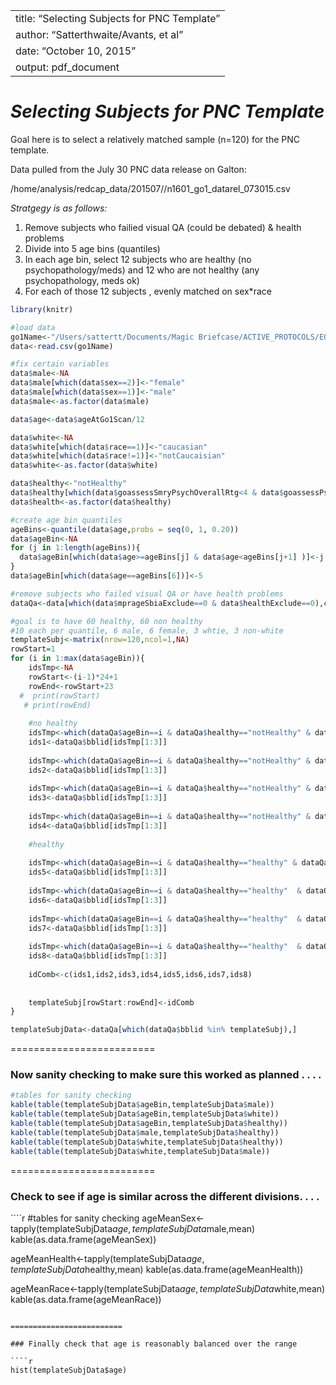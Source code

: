 
---
title: "Selecting Subjects for PNC Template"
author: "Satterthwaite/Avants, et al"
date: "October 10, 2015"
output: pdf_document
---

*Selecting Subjects for PNC Template*
=========================


Goal here is to select a relatively matched sample (n=120) for the PNC template.

Data pulled from the July 30 PNC data release on Galton:

/home/analysis/redcap_data/201507//n1601_go1_datarel_073015.csv

_Stratgegy is as follows:_

1.  Remove subjects who failied visual QA (could be debated) & health problems
2.  Divide into 5 age bins (quantiles)
3.  In each age bin, select 12 subjects who are healthy (no psychopathology/meds) and 12 who are not healthy (any psychopathology, meds ok)
4.  For each of those 12 subjects , evenly matched on sex*race


```r
library(knitr)

#load data
go1Name<-"/Users/sattertt/Documents/Magic Briefcase/ACTIVE_PROTOCOLS/EONS/1601/dataReleases/n1601_go1_datarel_073015.csv"
data<-read.csv(go1Name)

#fix certain variables
data$male<-NA
data$male[which(data$sex==2)]<-"female"
data$male[which(data$sex==1)]<-"male"
data$male<-as.factor(data$male)

data$age<-data$ageAtGo1Scan/12

data$white<-NA
data$white[which(data$race==1)]<-"caucasian"
data$white[which(data$race!=1)]<-"notCaucaisian"
data$white<-as.factor(data$white)

data$healthy<-"notHealthy"
data$healthy[which(data$goassessSmryPsychOverallRtg<4 & data$goassessPstd!="4PS" & data$ltnExclude==0)]<-"healthy"
data$health<-as.factor(data$healthy)

#create age bin quantiles
ageBins<-quantile(data$age,probs = seq(0, 1, 0.20))
data$ageBin<-NA
for (j in 1:length(ageBins)){
  data$ageBin[which(data$age>=ageBins[j] & data$age<ageBins[j+1] )]<-j
}
data$ageBin[which(data$age==ageBins[6])]<-5

#remove subjects who failed visual QA or have health problems
dataQa<-data[which(data$mprageSbiaExclude==0 & data$healthExclude==0),c("bblid","scanid","age","male","white","ageBin","healthy")]

#goal is to have 60 healthy, 60 non healthy
#10 each per quantile, 6 male, 6 female, 3 whtie, 3 non-white
templateSubj<-matrix(nrow=120,ncol=1,NA)
rowStart=1
for (i in 1:max(data$ageBin)){
    idsTmp<-NA
    rowStart<-(i-1)*24+1
    rowEnd<-rowStart+23
  #  print(rowStart)
   # print(rowEnd)
    
    #no healthy
    idsTmp<-which(dataQa$ageBin==i & dataQa$healthy=="notHealthy" & dataQa$male=="male" & dataQa$white=="caucasian")
    ids1<-dataQa$bblid[idsTmp[1:3]]
    
    idsTmp<-which(dataQa$ageBin==i & dataQa$healthy=="notHealthy" & dataQa$male=="male"  & dataQa$white!="caucasian")
    ids2<-dataQa$bblid[idsTmp[1:3]]
    
    idsTmp<-which(dataQa$ageBin==i & dataQa$healthy=="notHealthy" & dataQa$male=="female" & dataQa$white=="caucasian")
    ids3<-dataQa$bblid[idsTmp[1:3]]
    
    idsTmp<-which(dataQa$ageBin==i & dataQa$healthy=="notHealthy" & dataQa$male=="female" & dataQa$white!="caucasian")
    ids4<-dataQa$bblid[idsTmp[1:3]]
    
    #healthy
    
    idsTmp<-which(dataQa$ageBin==i & dataQa$healthy=="healthy" & dataQa$male=="male"  & dataQa$white=="caucasian")
    ids5<-dataQa$bblid[idsTmp[1:3]]
    
    idsTmp<-which(dataQa$ageBin==i & dataQa$healthy=="healthy"  & dataQa$male=="male"  & dataQa$white!="caucasian")
    ids6<-dataQa$bblid[idsTmp[1:3]]
    
    idsTmp<-which(dataQa$ageBin==i & dataQa$healthy=="healthy"  & dataQa$male=="female" & dataQa$white=="caucasian")
    ids7<-dataQa$bblid[idsTmp[1:3]]
    
    idsTmp<-which(dataQa$ageBin==i & dataQa$healthy=="healthy"  & dataQa$male=="female" & dataQa$white!="caucasian")
    ids8<-dataQa$bblid[idsTmp[1:3]]
    
    idComb<-c(ids1,ids2,ids3,ids4,ids5,ids6,ids7,ids8)
    
    
    templateSubj[rowStart:rowEnd]<-idComb
}

templateSubjData<-dataQa[which(dataQa$bblid %in% templateSubj),]
```


=========================

### Now sanity checking to make sure this worked as planned . . . .

```r
#tables for sanity checking
kable(table(templateSubjData$ageBin,templateSubjData$male))
kable(table(templateSubjData$ageBin,templateSubjData$white))
kable(table(templateSubjData$ageBin,templateSubjData$healthy))
kable(table(templateSubjData$male,templateSubjData$healthy))
kable(table(templateSubjData$white,templateSubjData$healthy))
kable(table(templateSubjData$white,templateSubjData$male))
```

=========================

### Check to see if age is similar across the different divisions. . . . 
````r
#tables for sanity checking
ageMeanSex<-tapply(templateSubjData$age,templateSubjData$male,mean)
kable(as.data.frame(ageMeanSex))

ageMeanHealth<-tapply(templateSubjData$age,templateSubjData$healthy,mean)
kable(as.data.frame(ageMeanHealth))

ageMeanRace<-tapply(templateSubjData$age,templateSubjData$white,mean)
kable(as.data.frame(ageMeanRace))

```

=========================

### Finally check that age is reasonably balanced over the range 

````r
hist(templateSubjData$age)
```



